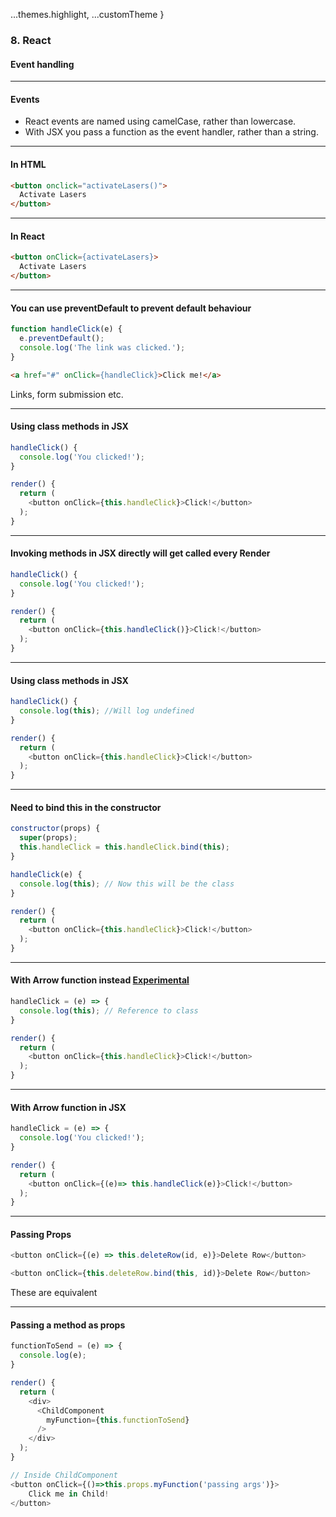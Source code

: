 
  ...themes.highlight,
  ...customTheme
}

### 8. React
#### Event handling


---

#### Events

* React events are named using camelCase, rather than lowercase.
* With JSX you pass a function as the event handler, rather than a string.



---

####  In HTML

```HTML
<button onclick="activateLasers()">
  Activate Lasers
</button>
```



---

####  In React
```HTML
<button onClick={activateLasers}>
  Activate Lasers
</button>
```



---

####  You can use preventDefault to prevent default behaviour
```JavaScript
function handleClick(e) {
  e.preventDefault();
  console.log('The link was clicked.');
}
```
```HTML
<a href="#" onClick={handleClick}>Click me!</a>
```
Links, form submission etc.


---

####  Using class methods in JSX
```JavaScript
handleClick() {
  console.log('You clicked!');
}

render() {
  return (
    <button onClick={this.handleClick}>Click!</button>
  );
}
```


---

####  Invoking methods in JSX directly will get called every Render
```JavaScript
handleClick() {
  console.log('You clicked!');
}

render() {
  return (
    <button onClick={this.handleClick()}>Click!</button>
  );
}
```


---

####  Using class methods in JSX

```JavaScript
handleClick() {
  console.log(this); //Will log undefined
}

render() {
  return (
    <button onClick={this.handleClick}>Click!</button>
  );
}
```


---

####  Need to bind this in the constructor

```JavaScript
constructor(props) {
  super(props);
  this.handleClick = this.handleClick.bind(this);
}

handleClick(e) {
  console.log(this); // Now this will be the class
}

render() {
  return (
    <button onClick={this.handleClick}>Click!</button>
  );
}
```


---

####  With Arrow function instead [Experimental](https://reactjs.org/docs/handling-events.html)

```JavaScript
handleClick = (e) => {
  console.log(this); // Reference to class
}

render() {
  return (
    <button onClick={this.handleClick}>Click!</button>
  );
}
```


---

####  With Arrow function in JSX

```JavaScript
handleClick = (e) => {
  console.log('You clicked!');
}

render() {
  return (
    <button onClick={(e)=> this.handleClick(e)}>Click!</button>
  );
}
```


---

####  Passing Props

```JavaScript
<button onClick={(e) => this.deleteRow(id, e)}>Delete Row</button>
```
```JavaScript
<button onClick={this.deleteRow.bind(this, id)}>Delete Row</button>
```
These are equivalent


---

####  Passing a method as props

```JavaScript
functionToSend = (e) => {
  console.log(e);
}

render() {
  return (
    <div>
      <ChildComponent
        myFunction={this.functionToSend}
      />
    </div>
  );
}

// Inside ChildComponent
<button onClick={()=>this.props.myFunction('passing args')}>
    Click me in Child!
</button>
```